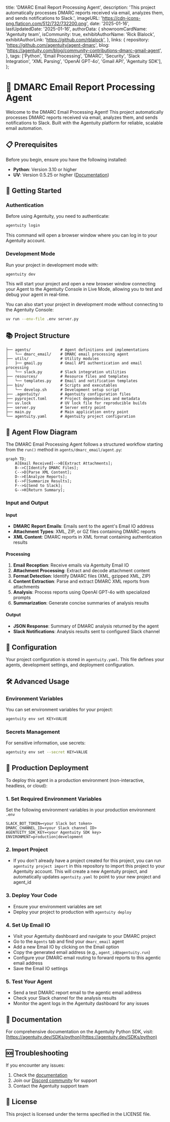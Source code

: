   title: 'DMARC Email Report Processing Agent',
  description: 'This project automatically processes DMARC reports received via email, analyzes them, and sends notifications to Slack.',
  imageURL: 'https://cdn-icons-png.flaticon.com/512/732/732200.png',
  date: '2025-01-16',
  lastUpdatedDate: '2025-01-16',
  authorData: {
    showroomCardName: 'Agentuity team',
    isCommunity: true,
    exhibitAuthorName: 'Rick Blalock',
    exhibitAuthorLink: 'https://github.com/rblalock',
  },
  links: {
    repository: 'https://github.com/agentuity/agent-dmarc',
    blog: 'https://agentuity.com/blog/community-contributions-dmarc-gmail-agent',
  },
  tags: ['Python', 'Email Processing', 'DMARC', 'Security', 'Slack Integration', 'XML Parsing', 'OpenAI GPT-4o', 'Gmail API', 'Agentuity SDK'],
};

# 📧 DMARC Email Report Processing Agent

Welcome to the DMARC Email Processing Agent! This project automatically processes DMARC reports received via email, analyzes them, and sends notifications to Slack. Built with the Agentuity platform for reliable, scalable email automation.

## 📋 Prerequisites

Before you begin, ensure you have the following installed:

- **Python**: Version 3.10 or higher
- **UV**: Version 0.5.25 or higher ([Documentation](https://docs.astral.sh/uv/))

## 🚀 Getting Started

### Authentication

Before using Agentuity, you need to authenticate:

```bash
agentuity login
```

This command will open a browser window where you can log in to your Agentuity account.

### Development Mode

Run your project in development mode with:

```bash
agentuity dev
```

This will start your project and open a new browser window connecting your Agent to the Agentuity Console in Live Mode, allowing you to test and debug your agent in real-time.

You can also start your project in development mode without connecting to the Agentuity Console:

```bash
uv run --env-file .env server.py
```

## 📚 Project Structure

```
├── agents/             # Agent definitions and implementations
│   └── dmarc_email/    # DMARC email processing agent
├── utils/              # Utility modules
│   ├── gmail.py        # Gmail API authentication and email processing
│   └── slack.py        # Slack integration utilities
├── resources/          # Resource files and templates
│   └── templates.py    # Email and notification templates
├── bin/                # Scripts and executables
│   └── develop.sh      # Development setup script
├── .agentuity/         # Agentuity configuration files
├── pyproject.toml      # Project dependencies and metadata
├── uv.lock             # UV lock file for reproducible builds
├── server.py           # Server entry point
├── main.py             # Main application entry point
└── agentuity.yaml      # Agentuity project configuration
```

## 🔄 Agent Flow Diagram

The DMARC Email Processing Agent follows a structured workflow starting from the `run()` method in `agents/dmarc_email/agent.py`:

```mermaid
graph TD;
    A[Email Received]-->B[Extract Attachments];
    B-->C[Identify DMARC Files];
    C-->D[Parse XML Content];
    D-->E[Analyze Reports];
    E-->F[Summarize Results];
    F-->G[Send to Slack];
    G-->H[Return Summary];
```

### Input and Output

#### Input
- **DMARC Report Emails**: Emails sent to the agent's Email IO address
- **Attachment Types**: XML, ZIP, or GZ files containing DMARC reports
- **XML Content**: DMARC reports in XML format containing authentication results

#### Processing
1. **Email Reception**: Receive emails via Agentuity Email IO
2. **Attachment Processing**: Extract and decode attachment content
3. **Format Detection**: Identify DMARC files (XML, gzipped XML, ZIP)
4. **Content Extraction**: Parse and extract DMARC XML reports from attachments
5. **Analysis**: Process reports using OpenAI GPT-4o with specialized prompts
6. **Summarization**: Generate concise summaries of analysis results

#### Output
- **JSON Response**: Summary of DMARC analysis returned by the agent
- **Slack Notifications**: Analysis results sent to configured Slack channel

## 🔧 Configuration

Your project configuration is stored in `agentuity.yaml`. This file defines your agents, development settings, and deployment configuration.

## 🛠️ Advanced Usage

### Environment Variables

You can set environment variables for your project:

```bash
agentuity env set KEY=VALUE
```

### Secrets Management

For sensitive information, use secrets:

```bash
agentuity env set --secret KEY=VALUE
```

## 🚀 Production Deployment

To deploy this agent in a production environment (non-interactive, headless, or cloud):

### 1. Set Required Environment Variables
Set the following environment variables in your production environment `.env`

```
SLACK_BOT_TOKEN=<your Slack bot token>
DMARC_CHANNEL_ID=<your Slack channel ID>
AGENTUITY_SDK_KEY=<your Agentuity SDK key>
ENVIRONMENT=production|development
```

### 2. Import Project
- If you don't already have a project created for this project, you can run `agentuity project import` in this repository to import this project to your Agentuity account. This will create a new Agentuity project, and automatically updates `agentuity.yaml` to point to your new project and agent_id

### 3. Deploy Your Code
- Ensure your environment variables are set
- Deploy your project to production with `agentuity deploy`

### 4. Set Up Email IO
- Visit your Agentuity dashboard and navigate to your DMARC project
- Go to the `Agents` tab and find your `dmarc_email` agent
- Add a new Email IO by clicking on the Email option
- Copy the generated email address (e.g., `agent_id@agentuity.run`)
- Configure your DMARC email routing to forward reports to this agentic email address
- Save the Email IO settings

### 5. Test Your Agent
- Send a test DMARC report email to the agentic email address
- Check your Slack channel for the analysis results
- Monitor the agent logs in the Agentuity dashboard for any issues

## 📖 Documentation

For comprehensive documentation on the Agentuity Python SDK, visit:
[https://agentuity.dev/SDKs/python](https://agentuity.dev/SDKs/python)

## 🆘 Troubleshooting

If you encounter any issues:

1. Check the [documentation](https://agentuity.dev/SDKs/python)
2. Join our [Discord community](https://discord.com/invite/vtn3hgUfuc) for support
3. Contact the Agentuity support team

## 📝 License

This project is licensed under the terms specified in the LICENSE file.
